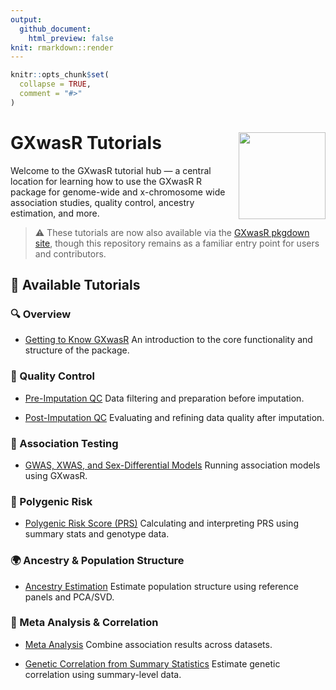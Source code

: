 ```yaml
---
output: 
  github_document:
    html_preview: false
knit: rmarkdown::render
---
```


<!-- README.md is generated from README.Rmd. Please edit that file -->

```r
knitr::opts_chunk$set(
  collapse = TRUE,
  comment = "#>"
)
```

# GXwasR Tutorials <img src="logo/logo.svg" align="right" height="139" alt="" />

Welcome to the GXwasR tutorial hub — a central location for learning how to use the GXwasR R package for genome-wide and x-chromosome wide association studies, quality control, ancestry estimation, and more.

>⚠️ These tutorials are now also available via the [GXwasR pkgdown site](https://github.com/boseb/GXwasR), though this repository remains as a familiar entry point for users and contributors.

## 📘 Available Tutorials

### 🔍 Overview

* [Getting to Know GXwasR](https://boseb.github.io/GXwasR/articles/GXwasR_overview.html)
  An introduction to the core functionality and structure of the package.

### 🧹 Quality Control

* [Pre-Imputation QC](https://boseb.github.io/GXwasR/articles/preimputationQC.html)
  Data filtering and preparation before imputation.

* [Post-Imputation QC](https://boseb.github.io/GXwasR/articles/postimputationQC.html)
  Evaluating and refining data quality after imputation.

### 🧬 Association Testing

* [GWAS, XWAS, and Sex-Differential Models](https://boseb.github.io/GXwasR/articles/gwas_models.html)
  Running association models using GXwasR.

### 🧠 Polygenic Risk

* [Polygenic Risk Score (PRS)](https://boseb.github.io/GXwasR/articles/GXwasR_PRS.html)
    Calculating and interpreting PRS using summary stats and genotype data.

### 🌍 Ancestry & Population Structure

* [Ancestry Estimation](https://boseb.github.io/GXwasR/articles/decoding_ancestry.html)
  Estimate population structure using reference panels and PCA/SVD.

### 🔗 Meta Analysis & Correlation

* [Meta Analysis](https://boseb.github.io/GXwasR/articles/meta_analysis.html)
    Combine association results across datasets.

* [Genetic Correlation from Summary Statistics](https://boseb.github.io/GXwasR/articles/genetic_correlation_sumstat.html)
  Estimate genetic correlation using summary-level data.
